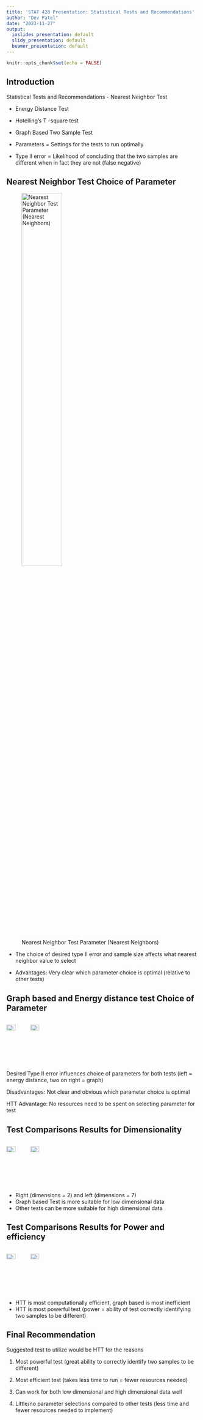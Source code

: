 ```yaml
---
title: 'STAT 428 Presentation: Statistical Tests and Recommendations'
author: "Dev Patel"
date: "2023-11-27"
output:
  ioslides_presentation: default
  slidy_presentation: default
  beamer_presentation: default
---
```


```r
knitr::opts_chunk$set(echo = FALSE)
```

## Introduction

Statistical Tests and Recommendations
- Nearest Neighbor Test 

- Energy Distance Test

- Hotelling’s T -square test

- Graph Based Two Sample Test

- Parameters = Settings for the tests to run optimally

- Type II error = Likelihood of concluding that the two samples are different when in fact they are not (false negative)

## Nearest Neighbor Test Choice of Parameter

![Nearest Neighbor Test Parameter (Nearest Neighbors)](pic1.png){width=50%}

- The choice of desired type II error and sample size affects what nearest neighbor value to select 

- Advantages: Very clear which parameter choice is optimal (relative to other tests)

## Graph based and Energy distance test Choice of Parameter

<div style="display: flex;">
  <img src="pic2.png" alt="Image 1" style="width:40%;">
  <img src="pic3.png" alt="Image 2" style="width:40%;">
</div>

Desired Type II error influences choice of parameters for both tests (left = energy distance, two on right = graph)

Disadvantages: Not clear and obvious which parameter choice is optimal 

HTT Advantage: No resources need to be spent on selecting parameter for test

## Test Comparisons Results for Dimensionality

<div style="display: flex;">
  <img src="pic4.png" alt="Image 1" style="width:40%;">
  <img src="pic5.png" alt="Image 2" style="width:40%;">
</div>

- Right (dimensions = 2) and left (dimensions = 7)
- Graph based Test is more suitable for low dimensional data 
- Other tests can be more suitable for high dimensional data


## Test Comparisons Results for Power and efficiency

<div style="display: flex;">
  <img src="pic10.png" alt="Image 1" style="width:40%;">
  <img src="pic12.png" alt="Image 2" style="width:40%;">
</div>

- HTT is most computationally efficient, graph based is most inefficient
- HTT is most powerful test (power = ability of test correctly identifying two samples to be different)


## Final Recommendation

Suggested test to utilize would be HTT for the reasons

1. Most powerful test (great ability to correctly identify two samples to be different)

2. Most efficient test (takes less time to run = fewer resources needed)

3. Can work for both low dimensional and high dimensional data well

4. Little/no parameter selections compared to other tests (less time and fewer resources needed to implement)

